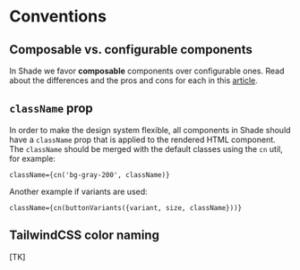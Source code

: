
<Meta title="Conventions" />

<div className="sb-doc">

# Conventions

## Composable vs. configurable components

In Shade we favor **composable** components over configurable ones. Read about the differences and the pros and cons for each in this [article](https://blog.tomaszgil.me/choosing-the-right-path-composable-vs-configurable-components-in-react).

## `className` prop

In order to make the design system flexible, all components in Shade should have a `className` prop that is applied to the rendered HTML component. The `className` should be merged with the default classes using the `cn` util, for example:

```
className={cn('bg-gray-200', className)}
```

Another example if variants are used:

```
className={cn(buttonVariants({variant, size, className}))}
```

## TailwindCSS color naming

[TK]

</div>
